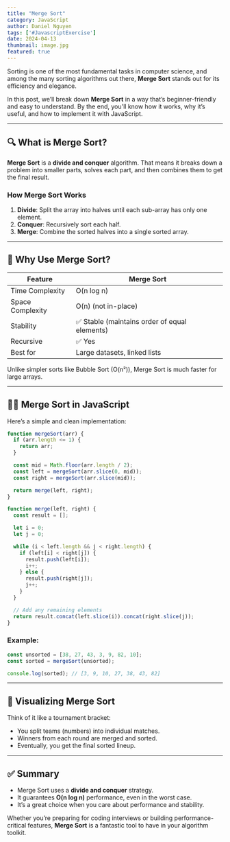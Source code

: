 ```yaml
---
title: "Merge Sort"
category: JavaScript
author: Daniel Nguyen
tags: ['#JavascriptExercise']
date: 2024-04-13
thumbnail: image.jpg
featured: true
---
```


Sorting is one of the most fundamental tasks in computer science, and among the many sorting algorithms out there, **Merge Sort** stands out for its efficiency and elegance.

In this post, we’ll break down **Merge Sort** in a way that’s beginner-friendly and easy to understand. By the end, you'll know how it works, why it’s useful, and how to implement it with JavaScript.

---

## 🔍 What is Merge Sort?

**Merge Sort** is a **divide and conquer** algorithm. That means it breaks down a problem into smaller parts, solves each part, and then combines them to get the final result.

### How Merge Sort Works

1. **Divide**: Split the array into halves until each sub-array has only one element.
2. **Conquer**: Recursively sort each half.
3. **Merge**: Combine the sorted halves into a single sorted array.

---

## 🧠 Why Use Merge Sort?

| Feature         | Merge Sort                     |
|----------------|--------------------------------|
| Time Complexity| O(n log n)                     |
| Space Complexity| O(n) (not in-place)           |
| Stability       | ✅ Stable (maintains order of equal elements) |
| Recursive       | ✅ Yes                         |
| Best for        | Large datasets, linked lists   |

Unlike simpler sorts like Bubble Sort (O(n²)), Merge Sort is much faster for large arrays.

---

## 🧑‍💻 Merge Sort in JavaScript

Here’s a simple and clean implementation:

```javascript
function mergeSort(arr) {
  if (arr.length <= 1) {
    return arr;
  }

  const mid = Math.floor(arr.length / 2);
  const left = mergeSort(arr.slice(0, mid));
  const right = mergeSort(arr.slice(mid));

  return merge(left, right);
}

function merge(left, right) {
  const result = [];

  let i = 0;
  let j = 0;

  while (i < left.length && j < right.length) {
    if (left[i] < right[j]) {
      result.push(left[i]);
      i++;
    } else {
      result.push(right[j]);
      j++;
    }
  }

  // Add any remaining elements
  return result.concat(left.slice(i)).concat(right.slice(j));
}
```

### Example:

```javascript
const unsorted = [38, 27, 43, 3, 9, 82, 10];
const sorted = mergeSort(unsorted);

console.log(sorted); // [3, 9, 10, 27, 38, 43, 82]
```

---

## 🧩 Visualizing Merge Sort

Think of it like a tournament bracket:
- You split teams (numbers) into individual matches.
- Winners from each round are merged and sorted.
- Eventually, you get the final sorted lineup.

---

## ✅ Summary

- Merge Sort uses a **divide and conquer** strategy.
- It guarantees **O(n log n)** performance, even in the worst case.
- It’s a great choice when you care about performance and stability.

Whether you’re preparing for coding interviews or building performance-critical features, **Merge Sort** is a fantastic tool to have in your algorithm toolkit.

